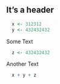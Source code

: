 It's a header
---

```r
  x <- 312312
  y <- 432432432
```

Some Text


```r
  z <- 432432432
```

Another Text

```r
  x + y + z
```

